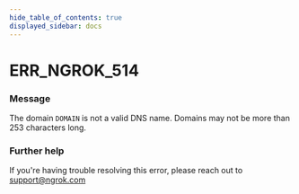 ```yaml
---
hide_table_of_contents: true
displayed_sidebar: docs
---
```



# ERR_NGROK_514

### Message

The domain `DOMAIN` is not a valid DNS name. Domains may not be more than 253 characters long.

<ErrorDetails error="err_ngrok_514" />

### Further help

If you're having trouble resolving this error, please reach out to [support@ngrok.com](mailto:support@ngrok.com?subject=Help%20with%20ERR_NGROK_514)
